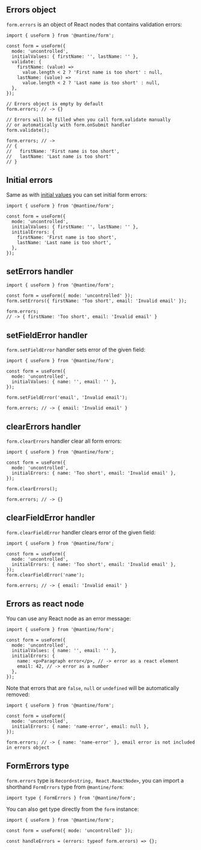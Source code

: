 

## Errors object

`form.errors` is an object of React nodes that contains validation errors:

```tsx
import { useForm } from '@mantine/form';

const form = useForm({
  mode: 'uncontrolled',
  initialValues: { firstName: '', lastName: '' },
  validate: {
    firstName: (value) =>
      value.length < 2 ? 'First name is too short' : null,
    lastName: (value) =>
      value.length < 2 ? 'Last name is too short' : null,
  },
});

// Errors object is empty by default
form.errors; // -> {}

// Errors will be filled when you call form.validate manually
// or automatically with form.onSubmit handler
form.validate();

form.errors; // ->
// {
//   firstName: 'First name is too short',
//   lastName: 'Last name is too short'
// }
```

## Initial errors

Same as with [initial values](/form/values/) you can set initial form errors:

```tsx
import { useForm } from '@mantine/form';

const form = useForm({
  mode: 'uncontrolled',
  initialValues: { firstName: '', lastName: '' },
  initialErrors: {
    firstName: 'First name is too short',
    lastName: 'Last name is too short',
  },
});
```

## setErrors handler

```tsx
import { useForm } from '@mantine/form';

const form = useForm({ mode: 'uncontrolled' });
form.setErrors({ firstName: 'Too short', email: 'Invalid email' });

form.errors;
// -> { firstName: 'Too short', email: 'Invalid email' }
```

## setFieldError handler

`form.setFieldError` handler sets error of the given field:

```tsx
import { useForm } from '@mantine/form';

const form = useForm({
  mode: 'uncontrolled',
  initialValues: { name: '', email: '' },
});

form.setFieldError('email', 'Invalid email');

form.errors; // -> { email: 'Invalid email' }
```

## clearErrors handler

`form.clearErrors` handler clear all form errors:

```tsx
import { useForm } from '@mantine/form';

const form = useForm({
  mode: 'uncontrolled',
  initialErrors: { name: 'Too short', email: 'Invalid email' },
});

form.clearErrors();

form.errors; // -> {}
```

## clearFieldError handler

`form.clearFieldError` handler clears error of the given field:

```tsx
import { useForm } from '@mantine/form';

const form = useForm({
  mode: 'uncontrolled',
  initialErrors: { name: 'Too short', email: 'Invalid email' },
});
form.clearFieldError('name');

form.errors; // -> { email: 'Invalid email' }
```

## Errors as react node

You can use any React node as an error message:

```tsx
import { useForm } from '@mantine/form';

const form = useForm({
  mode: 'uncontrolled',
  initialValues: { name: '', email: '' },
  initialErrors: {
    name: <p>Paragraph error</p>, // -> error as a react element
    email: 42, // -> error as a number
  },
});
```

Note that errors that are `false`, `null` or `undefined` will be automatically removed:

```tsx
import { useForm } from '@mantine/form';

const form = useForm({
  mode: 'uncontrolled',
  initialErrors: { name: 'name-error', email: null },
});

form.errors; // -> { name: 'name-error' }, email error is not included in errors object
```

## FormErrors type

`form.errors` type is `Record<string, React.ReactNode>`, you can import a shorthand `FormErrors` type from `@mantine/form`:

```tsx
import type { FormErrors } from '@mantine/form';
```

You can also get type directly from the `form` instance:

```tsx
import { useForm } from '@mantine/form';

const form = useForm({ mode: 'uncontrolled' });

const handleErrors = (errors: typeof form.errors) => {};
```
